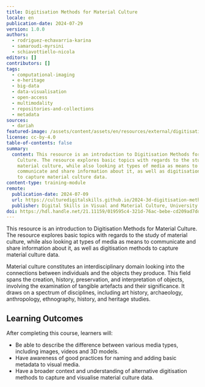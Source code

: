 ```yaml
---
title: Digitisation Methods for Material Culture
locale: en
publication-date: 2024-07-29
version: 1.0.0
authors:
  - rodriguez-echavarria-karina
  - samaroudi-myrsini
  - schiavottiello-nicola
editors: []
contributors: []
tags:
  - computational-imaging
  - e-heritage
  - big-data
  - data-visualisation
  - open-access
  - multimodality
  - repositories-and-collections
  - metadata
sources:
  - dariah
featured-image: /assets/content/assets/en/resources/external/digitisation-methods-for-material-culture/featured-image.png
license: cc-by-4.0
table-of-contents: false
summary:
  content: This resource is an introduction to Digitisation Methods for Material
    Culture. The resource explores basic topics with regards to the study of
    material culture, while also looking at types of media as means to
    communicate and share information about it, as well as digitisation methods
    to capture material culture data.
content-type: training-module
remote:
  publication-date: 2024-07-09
  url: https://culturedigitalskills.github.io/2024-3d-digitisation-methods/
  publisher: Digital Skills in Visual and Material Culture, University of Brighton
doi: https://hdl.handle.net/21.11159/019595c4-321d-76ac-bebe-cd209ad7ddb3
---
```

This resource is an introduction to Digitisation Methods for Material Culture. The resource explores basic topics with regards to the study of material culture, while also looking at types of media as means to communicate and share information about it, as well as digitisation methods to capture material culture data.

Material culture constitutes an interdisciplinary domain looking into the connections between individuals and the objects they produce. This field spans the creation, history, preservation, and interpretation of objects, involving the examination of tangible artefacts and their significance. It draws on a spectrum of disciplines, including art history, archaeology, anthropology, ethnography, history, and heritage studies.

## Learning Outcomes

After completing this course, learners will:

* Be able to describe the difference between various media types, including images, videos and 3D models.
* Have awareness of good practices for naming and adding basic metadata to visual media.
* Have a broader context and understanding of alternative digitisation methods to capture and visualise material culture data.

<ExternalResource title="Interested in learning more?" subtitle="Check out the tutorial Digitisation Methods for Material Culture" url="https://culturedigitalskills.github.io/2024-3d-digitisation-methods/" />

